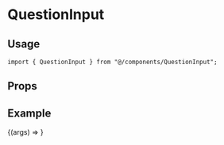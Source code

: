 
<Meta title="components/QuestionInput" component={QuestionInput} />

# QuestionInput

## Usage

```tsx
import { QuestionInput } from "@/components/QuestionInput";
```

## Props

<ArgsTable component={QuestionInput} />

## Example

<Canvas>
  <Story name="Default" args={{ variation: "suffix" }}>
    {(args) => <QuestionInput {...args} />}
  </Story>
</Canvas>
